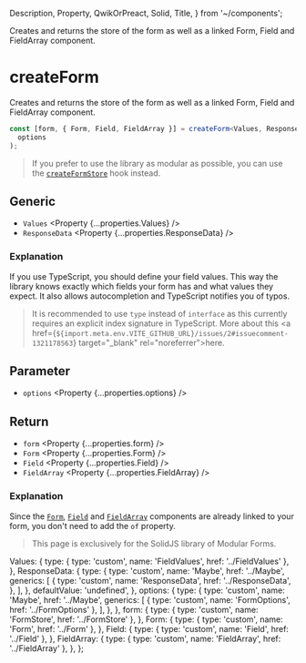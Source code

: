   Description,
  Property,
  QwikOrPreact,
  Solid,
  Title,
} from '~/components';

<Title>createForm</Title>
<Description>
  Creates and returns the store of the form as well as a linked Form, Field and
  FieldArray component.
</Description>

# createForm

<Solid block>

Creates and returns the store of the form as well as a linked Form, Field and FieldArray component.

```ts
const [form, { Form, Field, FieldArray }] = createForm<Values, ResponseData>(
  options
);
```

> If you prefer to use the library as modular as possible, you can use the <A href="../createFormStore">`createFormStore`</A> hook instead.

## Generic

- `Values` <Property {...properties.Values} />
- `ResponseData` <Property {...properties.ResponseData} />

### Explanation

If you use TypeScript, you should define your field values. This way the library knows exactly which fields your form has and what values they expect. It also allows autocompletion and TypeScript notifies you of typos.

> It is recommended to use `type` instead of `interface` as this currently requires an explicit index signature in TypeScript. More about this <a href={`${import.meta.env.VITE_GITHUB_URL}/issues/2#issuecomment-1321178563`} target="\_blank" rel="noreferrer">here</a>.

## Parameter

- `options` <Property {...properties.options} />

## Return

- `form` <Property {...properties.form} />
- `Form` <Property {...properties.Form} />
- `Field` <Property {...properties.Field} />
- `FieldArray` <Property {...properties.FieldArray} />

### Explanation

Since the <A href="../Form">`Form`</A>, <A href="../Form">`Field`</A> and <A href="../Form">`FieldArray`</A> components are already linked to your form, you don't need to add the `of` property.

</Solid>

<QwikOrPreact block>

<HttpStatusCode code={404} />

> This page is exclusively for the SolidJS library of Modular Forms.

</QwikOrPreact>

  Values: {
    type: { type: 'custom', name: 'FieldValues', href: '../FieldValues' },
  },
  ResponseData: {
    type: {
      type: 'custom',
      name: 'Maybe',
      href: '../Maybe',
      generics: [
        {
          type: 'custom',
          name: 'ResponseData',
          href: '../ResponseData',
        },
      ],
    },
    defaultValue: 'undefined',
  },
  options: {
    type: {
      type: 'custom',
      name: 'Maybe',
      href: '../Maybe',
      generics: [
        { type: 'custom', name: 'FormOptions', href: '../FormOptions' },
      ],
    },
  },
  form: {
    type: { type: 'custom', name: 'FormStore', href: '../FormStore' },
  },
  Form: {
    type: { type: 'custom', name: 'Form', href: '../Form' },
  },
  Field: {
    type: { type: 'custom', name: 'Field', href: '../Field' },
  },
  FieldArray: {
    type: { type: 'custom', name: 'FieldArray', href: '../FieldArray' },
  },
};
